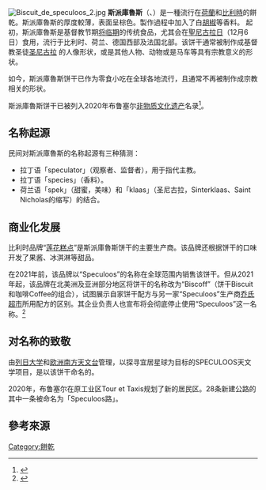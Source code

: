 {{expand|time=2015-12-24T09:19:32+00:00}}
[[File:Biscuit_de_speculoos_2.jpg|thumb]]
'''斯派庫魯斯'''（{{lang-nl|speculaas}}、{{lang-fr|spéculoos}}）是一種流行在[[荷蘭|荷蘭]]和[[比利時|比利時]]的餅乾。斯派庫魯斯的厚度較薄，表面呈棕色。製作過程中加入了白[[胡椒|胡椒]]等香料。
起初，斯派庫魯斯是基督教节期[[將臨期|将临期]]的传统食品，尤其会在[[聖尼古拉節|聖尼古拉日]]（12月6日）食用，流行于比利时、荷兰、德国西部及法国北部。该饼干通常被制作成基督教圣徒[[圣尼古拉|圣尼古拉]]<!-- 圣诞老人的人物原型 -->的人像形状，或是其他人物、动物或是马车等具有宗教意义的形状。

如今，斯派庫魯斯饼干已作为零食小吃在全球各地流行，且通常不再被制作成宗教相关的形状。

斯派庫魯斯饼干已被列入2020年布鲁塞尔[[非物质文化遗产|非物质文化遗产]]名录<ref>{{Cite web |title=Le spéculoos inscrit à l'inventaire bruxellois du patrimoine culturel immatériel |url=https://www.rtbf.be/article/le-speculoos-inscrit-a-l-inventaire-bruxellois-du-patrimoine-culturel-immateriel-10646472 |website=RTBF |language=fr |access-date=2022-06-13 |archive-date=2022-02-12 |archive-url=https://web.archive.org/web/20220212154638/https://www.rtbf.be/article/le-speculoos-inscrit-a-l-inventaire-bruxellois-du-patrimoine-culturel-immateriel-10646472 }}</ref>。

== 名称起源 ==
民间对斯派庫魯斯的名称起源有三种猜测：

* 拉丁语「speculator」（观察者、监督者），用于指代主教。 
* 拉丁语「species」（香料）。
* 荷兰语「spek」（甜蜜，美味）和「klaas」（圣尼古拉，Sinterklaas、Saint Nicholas的缩写）的结合。

== 商业化发展 ==
比利时品牌“[[莲花糕点|莲花糕点]]”是斯派庫魯斯饼干的主要生产商。该品牌还根据饼干的口味开发了果酱、冰淇淋等甜品。

在2021年前，该品牌以“Speculoos”的名称在全球范围内销售该饼干。但从2021年起，该品牌在北美洲及亚洲部分地区将饼干的名称改为“Biscoff”（饼干Biscuit和咖啡Coffee的组合），试图展示自家饼干配方与另一家“Speculoos”生产商[[乔氏超市|乔氏超市]]所用配方的区别。其企业负责人也宣布将会彻底停止使用“Speculoos”这一名称。<ref>{{Cite web |title=Lotus abandonne le terme "speculoos" au profit du "biscoff" |url=https://www.rtbf.be/article/lotus-abandonne-le-terme-speculoos-au-profit-du-biscoff-10621613 |website=RTBF |language=fr |access-date=2022-06-13 |archive-date=2022-06-13 |archive-url=https://web.archive.org/web/20220613125927/https://www.rtbf.be/article/lotus-abandonne-le-terme-speculoos-au-profit-du-biscoff-10621613 }}</ref>

== 对名称的致敬 ==
由[[列日大学|列日大学]]和[[欧洲南方天文台|欧洲南方天文台]]管理，以探寻宜居星球为目标的SPECULOOS天文学项目，是以该饼干命名的。

2020年，布鲁塞尔在原工业区Tour et Taxis规划了新的居民区。28条新建公路的其中一条被命名为「Speculoos路」。

==參考來源==
{{reflist}}

[[Category:餅乾|Category:餅乾]]